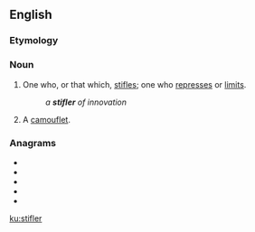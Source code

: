 ==English==

===Etymology===
{{suffix|stifle|er|lang=en}}

===Noun===
{{en-noun}}

# One who, or that which, [[stifle]]s; one who [[repress]]es or [[limit]]s.
#: ''a '''stifler''' of innovation''
# {{label|en|military}} A [[camouflet]].

===Anagrams===
* {{l|en|filters}}
* {{l|en|filtres}}
* {{l|en|frislet}}
* {{l|en|lifters}}
* {{l|en|trifles}}

[[ku:stifler]]